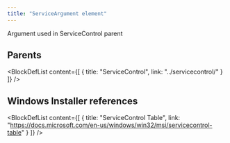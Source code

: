 ```yaml
---
title: "ServiceArgument element"
---
```



Argument used in ServiceControl parent


## Parents

<BlockDefList content={[
    {
      title: "ServiceControl",
      link: "../servicecontrol/"
    }
  ]}
/>

## Windows Installer references

<BlockDefList content={[
    {
      title: "ServiceControl Table",
      link: "https://docs.microsoft.com/en-us/windows/win32/msi/servicecontrol-table"
    }
  ]}
/>
